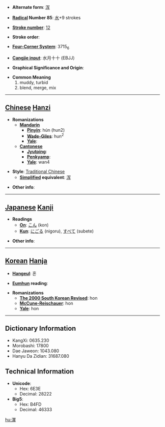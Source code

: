 * '''Alternate form''': [[浑]]

* '''[[Wiktionary:Chinese radical index| Radical]] Number 85''': [[Wiktionary:Chinese radical index 水|水]]+9 strokes

* '''[[Wiktionary:Chinese total strokes index|Stroke number]]''': [[Wiktionary:Chinese total strokes index 12|12]]

* '''Stroke order''': 

* '''[[Wiktionary:Chinese four corner index|Four-Corner System]]''': 3715<sub>6</sub>

* '''[[Wiktionary:Chinese Cangjie index|Cangjie input]]''': 水月十十 (EBJJ)

* '''Graphical Significance and Origin''': 

* '''Common Meaning'''
*#muddy, turbid
*# blend, merge, mix


----

== [[Chinese]] [[Hanzi]] ==

* '''Romanizations'''
** '''[[Mandarin]]'''
*** '''[[Pinyin]]''': hún (hun2)
*** '''[[Wade-Giles]]''': hun<sup>2</sup>
*** '''[[Yale]]''': 
** '''[[Cantonese]]'''
*** '''[[Jyutping]]''':
*** '''[[Penkyamp]]''': 
*** '''[[Yale]]''': wan4

* '''Style''': [[Traditional Chinese]] 
** '''[[Simplified Chinese|Simplified]] equivalent''': [[浑]]

* '''Other info''': 

----

== [[Japanese]] [[Kanji]] ==

* '''Readings'''
** '''[[On]]''': [[こん]] (kon)
** '''[[Kun]]''': [[にごる]] (nigoru), [[すべて]] (subete)

* '''Other info''':  

----

== [[Korean]] [[Hanja]] ==

* '''[[Hangeul]]''': 혼

* '''[[Eumhun]] reading''': 

* '''Romanizations'''
** '''[[The 2000 South Korean Revised Romanization|The 2000 South Korean Revised]]''': hon
** '''[[McCune-Reischauer]]''': hon
** '''[[Yale]]''': hon

----

== Dictionary Information ==

* KangXi: 0635.230
* Morobashi: 17800
* Dae Jaweon: 1043.080
* Hanyu Da Zidian: 31687.080

== Technical Information ==

* '''Unicode''':
** Hex: 6E3E
** Decimal: 28222
* '''Big5''':
** Hex: B4FD
** Decimal: 46333

[[hu:渾]]